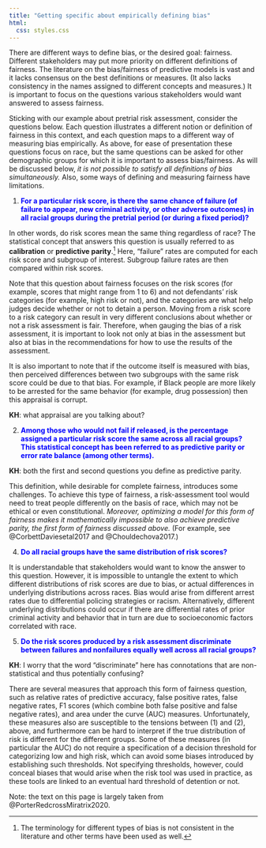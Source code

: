 ```yaml
---
title: "Getting specific about empirically defining bias"
html:
  css: styles.css
---
```


There are different ways to define bias, or the desired goal: fairness. Different stakeholders may put more priority on different definitions of fairness. The literature on the bias/fairness of predictive models is vast and it lacks consensus on the best definitions or measures. (It also lacks consistency in the names assigned to different concepts and measures.) It is important to focus on the questions various stakeholders would want answered to assess fairness.

Sticking with our example about pretrial risk assessment, consider the questions below. Each question illustrates a different notion or definition of fairness in this context, and each question maps to a different way of measuring bias empirically. As above, for ease of presentation these questions focus on race, but the same questions can be asked for other demographic groups for which it is important to assess bias/fairness. As will be discussed below, *it is not possible to satisfy all definitions of bias simultaneously.* Also, some ways of defining and measuring fairness have limitations.

1.  [**For a particular risk score, is there the same chance of failure (of failure to appear, new criminal activity, or other adverse outcomes) in all racial groups during the pretrial period (or during a fixed period)?**]{style="color:blue"}

In other words, do risk scores mean the same thing regardless of race? The statistical concept that answers this question is usually referred to as **calibration** or **predictive parity**.[^1] Here, "failure" rates are computed for each risk score and subgroup of interest. Subgroup failure rates are then compared within risk scores.

[^1]: The terminology for different types of bias is not consistent in the literature and other terms have been used as well.

Note that this question about fairness focuses on the risk scores (for example, scores that might range from 1 to 6) and not defendants' risk categories (for example, high risk or not), and the categories are what help judges decide whether or not to detain a person. Moving from a risk score to a risk category can result in very different conclusions about whether or not a risk assessment is fair. Therefore, when gauging the bias of a risk assessment, it is important to look not only at bias in the assessment but also at bias in the recommendations for how to use the results of the assessment.

It is also important to note that if the outcome itself is measured with bias, then perceived differences between two subgroups with the same risk score could be due to that bias. For example, if Black people are more likely to be arrested for the same behavior (for example, drug possession) then this appraisal is corrupt.

**KH**: what appraisal are you talking about?

2.  [**Among those who would not fail if released, is the percentage assigned a particular risk score the same across all racial groups? This statistical concept has been referred to as predictive parity or error rate balance (among other terms).**]{style="color:blue"}

**KH**: both the first and second questions you define as predictive parity.

This definition, while desirable for complete fairness, introduces some challenges. To achieve this type of fairness, a risk-assessment tool would need to treat people differently on the basis of race, which may not be ethical or even constitutional. *Moreover, optimizing a model for this form of fairness makes it mathematically impossible to also achieve predictive parity, the first form of fairness discussed above.* (For example, see @CorbettDaviesetal2017 and @Chouldechova2017.)

4.  [**Do all racial groups have the same distribution of risk scores?**]{style="color:blue"}

It is understandable that stakeholders would want to know the answer to this question. However, it is impossible to untangle the extent to which different distributions of risk scores are due to bias, or actual differences in underlying distributions across races.  Bias would arise from different arrest rates due to differential policing strategies or racism.  Alternatively, different underlying distributions could occur if there are differential rates of prior criminal activity and behavior that in turn are due to socioeconomic factors correlated with race.

5.  [**Do the risk scores produced by a risk assessment discriminate between failures and nonfailures equally well across all racial groups?**]{style="color:blue"}

**KH**: I worry that the word "discriminate" here has connotations that are non-statistical and thus potentially confusing?

There are several measures that approach this form of fairness question, such as relative rates of predictive accuracy, false positive rates, false negative rates, F1 scores (which combine both false positive and false negative rates), and area under the curve (AUC) measures. Unfortunately, these measures also are susceptible to the tensions between (1) and (2), above, and furthermore can be hard to interpret if the true distribution of risk is different for the different groups. Some of these measures (in particular the AUC) do not require a specification of a decision threshold for categorizing low and high risk, which can avoid some biases introduced by establishing such thresholds. Not specifying thresholds, however, could conceal biases that would arise when the risk tool was used in practice, as these tools are linked to an eventual hard threshold of detention or not.

Note: the text on this page is largely taken from @PorterRedcrossMiratrix2020.
